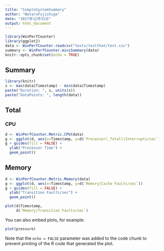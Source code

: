 ---
title: "SimpleSystemSummary"
author: "WataruFujishige"
date: "2017年12月31日"
output: html_document
---

```{r setup, include=FALSE}
library(WinPerfCounter)
library(ggplot2)
data <- WinPerfCounter.readcsv("tests/testthat/test.csv")
summary <- WinPerfCounter.miniSummary(data)
knitr::opts_chunk$set(echo = TRUE)
```

## Summary

```{r echo=FALSE, warning=FALSE, asis=TRUE}
library(knitr)
s <- max(data$Timestamp) - min(data$Timestamp)
paste("Duration: ", s, units(s))
paste("DataPoints: ", length(data))
```

## Total

### CPU

```{r, echo=FALSE}
d <- WinPerfCounter.Metric.CPU(data)
g <- ggplot(d, aes(x=Timestamp, y=d$`Processor(_Total)|Interrupts/sec`))
g + guides(fill = FALSE) + 
  ylab("Processor Time") + 
  geom_point()
```

## Memory

```{r, echo=FALSE}
d <- WinPerfCounter.Metric.Memory(data)
g <- ggplot(d, aes(x=Timestamp, y=d$`Memory|Cache Faults/sec`))
g + guides(fill = FALSE) + 
  ylab("Transition Faults/sec") + 
  geom_point()
```

```{r, echo=FALSE}
plot(d$Timestamp,
     d$`Memory|Transition Faults/sec`)
```


You can also embed plots, for example:

```{r pressure, echo=FALSE}
plot(pressure)
```

Note that the `echo = FALSE` parameter was added to the code chunk to prevent printing of the R code that generated the plot.
